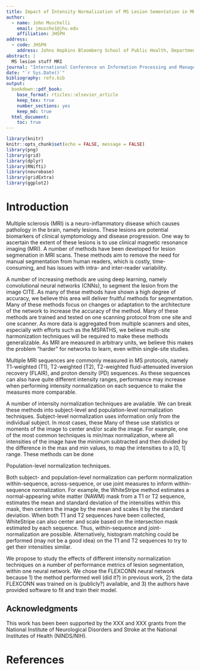 ```yaml
---
title: Impact of Intensity Normalization of MS Lesion Sementation in MRI
author:
  - name: John Muschelli
    email: jmusche1@jhu.edu
    affiliation: JHSPH
address:
  - code: JHSPH
    address: Johns Hopkins Bloomberg School of Public Health, Department of Biostatistics, 615 N Wolfe St, Baltimore, MD, 21205
abstract: |
  MS lesion stuff MRI
journal: "International Conference on Information Processing and Management of Uncertainty in Knowledge-Based Systems"
date: "`r Sys.Date()`"
bibliography: refs.bib
output: 
  bookdown::pdf_book:
    base_format: rticles::elsevier_article
    keep_tex: true
    number_sections: yes
    keep_md: true
  html_document: 
    toc: true
---
```


```r
library(knitr)
knitr::opts_chunk$set(echo = FALSE, message = FALSE)
library(png)
library(grid)
library(dplyr)
library(RNifti)
library(neurobase)
library(gridExtra)
library(ggplot2)
```

# Introduction

Multiple sclerosis (MRI) is a neuro-inflammatory disease which causes pathology in the brain, namely lesions.  These lesions are potential biomarkers of clinical symptomology and disease progression.  One way to ascertain the extent of these lesions is to use clinical magnetic resonance imaging (MRI).  A number of methods have been developed for lesion segmenation in MRI scans.  These methods aim to remove the need for manual segmentation from human readers, which is costly, time-consuming, and has issues with intra- and inter-reader variability.  

A number of increasing methods are using deep learning, namely convolutional neural networks (CNNs), to segment the lesion from the image CITE.  As many of these methods have shown a high degree of accuracy, we believe this area will deliver fruitful methods for segmentation.  Many of these methods focus on changes or adaptation to the architecture of the network to increase the accuracy of the method.  Many of these methods are trained and tested on one scanning protocol from one site and one scanner. As more data is aggregated from multiple scanners and sites, especially with efforts such as the MSPATHS, we believe multi-site harmonization techniques will be required to make these methods generalizable.  As MRI are measured in arbitrary units, we believe this makes the problem "harder" for networks to learn, even within single-site studies.

Multiple MRI sequences are commonly measured in MS protocols, namely T1-weighted (T1), T2-weighted (T2), T2-weighted fluid-attenuated inversion recovery (FLAIR), and proton density (PD) sequences.  As these sequences can also have quite different intensity ranges, performance may increase when performing intensity normalization on each sequence to make the measures more comparable.  


A number of intensity normalization techniques are available.  We can break these methods into subject-level and population-level normalization techniques.  Subject-level normalization uses information only from the individual subject.  In most cases, these 
Many of these use statistics or moments of the image to center and/or scale the image.  For example, one of the most common techniques is min/max normalization, where all intensities of the image have the minimum subtracted and then divided by the difference in the max and min values, to map the intensities to a [0, 1] range.  These methods can be done 

Population-level normalization techniques.

Both subject- and population-level normalization can perform normalization within-sequence, across-sequence, or use joint measures to inform within-sequence normalization.  For example, the WhiteStripe method estimates a normal-appearing white matter (NAWM) mask from a T1 or T2 sequence, estimates the mean and standard deviation of the intensities within this mask, then centers the image by the mean and scales it by the standard deviation.  When both T1 and T2 sequences have been collected, WhiteStripe can also center and scale based on the intersection mask estimated by each sequence.  Thus, within-sequence and joint-normalization are possible.  Alternatively, histogram matching could be performed (may not be a good idea) on the T1 and T2 sequences to try to get their intensities similar. 

We propose to study the effects of different intensity normalization techniques on a number of performance metrics of lesion segmentation, within one neural network.  We chose the FLEXCONN neural network because 1) the method performed well (did it?) in previous work, 2) the data FLEXCONN was trained on is (publicly?) available, and 3) the authors have provided software to fit and train their model. 

## Acknowledgments
This work has been been supported by the XXX and XXX grants from the National Institute of Neurological Disorders and Stroke at the National Institutes of Health (NINDS/NIH). 




References {#references .unnumbered}
==========
